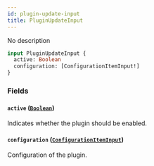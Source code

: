```yaml
---
id: plugin-update-input
title: PluginUpdateInput
---
```



No description

```graphql
input PluginUpdateInput {
  active: Boolean
  configuration: [ConfigurationItemInput!]
}
```


### Fields

#### `active` ([`Boolean`](../../../developer/api-reference/scalars/boolean))

Indicates whether the plugin should be enabled.


#### `configuration` ([`ConfigurationItemInput`](../../../developer/api-reference/inputs/configuration-item-input))

Configuration of the plugin.




